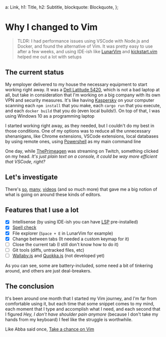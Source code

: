 
  a: Link,
  h1: Title,
  h2: Subtitle,
  blockquote: Blockquote,
};

<Layout>

# Why I changed to Vim

> TLDR: I had performance issues using VSCode with Node.js and Docker, and found the alternative of Vim. It was pretty easy to use after a few weeks, and using IDE-ish like [LunarVim](https://www.lunarvim.org/) and [kickstart.vim](https://github.com/nvim-lua/kickstart.nvim) helped me out a lot with setups

## The current status

My employer delivered to my house the necessary equipment to start working right away. It was a [Dell Latitude 5420](https://www.dell.com/us/dfb/p/latitude-5420-laptop/pd), which is not a bad laptop at all, but take in consideration that I'm working on a big company with its own VPN and security measures. It's like having [Kaspersky](https://www.kaspersky.es/) on your computer scanning each `npm install` that you make, each `cargo run` that you execute, and each `docker build` that you do (even local builds!). On top of that, I was using Windows 10 as a programming laptop

I started working right away, as they needed, but I couldn't do my best in those conditions. One of my options was to reduce all the unnecessary shenanigans, like Chrome extensions, VSCode extensions, local databases by using remote ones, using [Powershell](https://learn.microsoft.com/en-us/powershell/scripting/overview?view=powershell-7.3) as my main command line

One day, while [ThePrimeagen](https://www.twitch.tv/theprimeagen) was streaming on Twitch, something clicked on my head. _It's just plain text on a console, it could be way more efficient that VSCode, right?_

## Let's investigate

There's [so](https://www.youtube.com/watch?v=X6AR2RMB5tE&list=PLm323Lc7iSW_wuxqmKx_xxNtJC_hJbQ7R), [many](https://www.youtube.com/watch?v=stqUbv-5u2s&pp=ygULbmVvdmltIHRlZWo%3D), [videos](https://www.youtube.com/watch?v=8PhdfcX9tG0) (and so much more) that gave me a big notion of what is going on around these kinds of editors.

## Features that I use a lot

- [X] Intellisense (by using IDE-ish you can have [LSP](https://microsoft.github.io/language-server-protocol/) pre-installed)
- [X] [Spell check](https://www.linux.com/training-tutorials/using-spell-checking-vim/)
- [X] File explorer (`Space + E` in LunarVim for example)
- [X] Change between tabs (It needed a custom keymap for it)
- [ ] Close the current tab (I still don't know how to do it)
- [ ] Git tools (diffs, untracked files, etc)
- [ ] [Wallaby.js](https://wallabyjs.com/) and [Quokka.js](https://quokkajs.com/) (not developed yet)

As you can see, some are battery-included, some need a bit of tinkering around, and others are just deal-breakers.

## The conclusion

It's been around one month that I started my Vim journey, and I'm far from comfortable using it, but each time that some snippet comes to my mind, each moment that I type and accomplish what I need, and each second that I figured _Hey, I don't have shoulder pain anymore_ (because I don't take my hands from my keyboard) I feel like the struggle is worthwhile.

Like Abba said once, [Take a chance on Vim](https://www.youtube.com/watch?v=-crgQGdpZR0)

</Layout>
